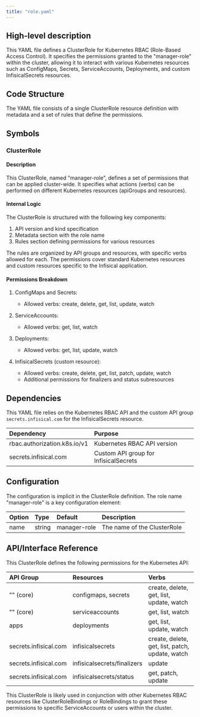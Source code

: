 ```yaml
---
title: "role.yaml"
---
```


## High-level description
This YAML file defines a ClusterRole for Kubernetes RBAC (Role-Based Access Control). It specifies the permissions granted to the "manager-role" within the cluster, allowing it to interact with various Kubernetes resources such as ConfigMaps, Secrets, ServiceAccounts, Deployments, and custom InfisicalSecrets resources.

## Code Structure
The YAML file consists of a single ClusterRole resource definition with metadata and a set of rules that define the permissions.

## Symbols

### ClusterRole
#### Description
This ClusterRole, named "manager-role", defines a set of permissions that can be applied cluster-wide. It specifies what actions (verbs) can be performed on different Kubernetes resources (apiGroups and resources).

#### Internal Logic
The ClusterRole is structured with the following key components:
1. API version and kind specification
2. Metadata section with the role name
3. Rules section defining permissions for various resources

The rules are organized by API groups and resources, with specific verbs allowed for each. The permissions cover standard Kubernetes resources and custom resources specific to the Infisical application.

#### Permissions Breakdown
1. ConfigMaps and Secrets:
   - Allowed verbs: create, delete, get, list, update, watch

2. ServiceAccounts:
   - Allowed verbs: get, list, watch

3. Deployments:
   - Allowed verbs: get, list, update, watch

4. InfisicalSecrets (custom resource):
   - Allowed verbs: create, delete, get, list, patch, update, watch
   - Additional permissions for finalizers and status subresources

## Dependencies
This YAML file relies on the Kubernetes RBAC API and the custom API group `secrets.infisical.com` for the InfisicalSecrets resource.

| Dependency | Purpose |
|:-----------|:--------|
| rbac.authorization.k8s.io/v1 | Kubernetes RBAC API version |
| secrets.infisical.com | Custom API group for InfisicalSecrets |

## Configuration
The configuration is implicit in the ClusterRole definition. The role name "manager-role" is a key configuration element:

| Option | Type | Default | Description |
|:-------|:-----|:--------|:------------|
| name | string | manager-role | The name of the ClusterRole |

## API/Interface Reference
This ClusterRole defines the following permissions for the Kubernetes API:

| API Group | Resources | Verbs |
|:----------|:----------|:------|
| "" (core) | configmaps, secrets | create, delete, get, list, update, watch |
| "" (core) | serviceaccounts | get, list, watch |
| apps | deployments | get, list, update, watch |
| secrets.infisical.com | infisicalsecrets | create, delete, get, list, patch, update, watch |
| secrets.infisical.com | infisicalsecrets/finalizers | update |
| secrets.infisical.com | infisicalsecrets/status | get, patch, update |

This ClusterRole is likely used in conjunction with other Kubernetes RBAC resources like ClusterRoleBindings or RoleBindings to grant these permissions to specific ServiceAccounts or users within the cluster.